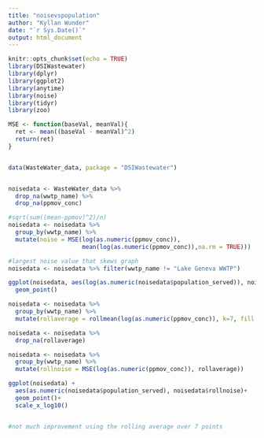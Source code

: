 ```yaml
---
title: "noisevspopulation"
author: "Kyllan Wunder"
date: "`r Sys.Date()`"
output: html_document
---
```


```r
knitr::opts_chunk$set(echo = TRUE)
library(DSIWastewater)
library(dplyr)
library(ggplot2)
library(anytime)
library(noise)
library(tidyr)
library(zoo)
```


```r
MSE <- function(baseVal, meanVal){
  ret <- mean((baseVal - meanVal)^2)
  return(ret)
}


data(WasteWater_data, package = "DSIWastewater")


noisedata <- WasteWater_data %>% 
  drop_na(wwtp_name) %>% 
  drop_na(ppmov_conc)

#sqrt(sum((mean-ppmov)^2)/n)
noisedata <- noisedata %>% 
  group_by(wwtp_name) %>% 
  mutate(noise = MSE(log(as.numeric(ppmov_conc)), 
                     mean(log(as.numeric(ppmov_conc)),na.rm = TRUE)))

#largest noise value that skews graph
noisedata <- noisedata %>% filter(wwtp_name != "Lake Geneva WWTP")

ggplot(noisedata, aes(log(as.numeric(noisedata$population_served)), noisedata$noise)) +
  geom_point()


```

```r

noisedata <- noisedata %>% 
  group_by(wwtp_name) %>% 
  mutate(rollaverage = rollmean(log(as.numeric(ppmov_conc)), k=7, fill = NA))

noisedata <- noisedata %>% 
  drop_na(rollaverage)

noisedata <- noisedata %>% 
  group_by(wwtp_name) %>% 
  mutate(rollnoise = MSE(log(as.numeric(ppmov_conc)), rollaverage))

ggplot(noisedata) +
  aes(as.numeric(noisedata$population_served), noisedata$rollnoise)+
  geom_point()+
  scale_x_log10()


#not much improvement using the rolling average over 7 points
```


